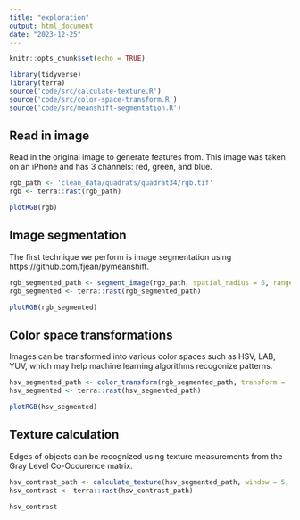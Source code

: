 ```yaml
---
title: "exploration"
output: html_document
date: "2023-12-25"
---
```


```r
knitr::opts_chunk$set(echo = TRUE)
```

```r
library(tidyverse)
library(terra)
source('code/src/calculate-texture.R')
source('code/src/color-space-transform.R')
source('code/src/meanshift-segmentation.R')
```

## Read in image

Read in the original image to generate features from. This image was taken on an iPhone and has 3 channels: red, green, and blue.

```r
rgb_path <- 'clean_data/quadrats/quadrat34/rgb.tif'
rgb <- terra::rast(rgb_path)

plotRGB(rgb)
```

## Image segmentation

The first technique we perform is image segmentation using https://github.com/fjean/pymeanshift.

```r
rgb_segmented_path <- segment_image(rgb_path, spatial_radius = 6, range_radius = 4.5, min_density = 50)
rgb_segmented <- terra::rast(rgb_segmented_path)

plotRGB(rgb_segmented)
```

## Color space transformations

Images can be transformed into various color spaces such as HSV, LAB, YUV, which may help machine learning algorithms recogonize patterns.

```r
hsv_segmented_path <- color_transform(rgb_segmented_path, transform = 'RGBtoHSV')
hsv_segmented <- terra::rast(hsv_segmented_path) 

plotRGB(hsv_segmented)
```

## Texture calculation

Edges of objects can be recognized using texture measurements from the Gray Level Co-Occurence matrix.

```r
hsv_contrast_path <- calculate_texture(hsv_segmented_path, window = 5, statistic = "contrast", layer = 1L, do_computation = TRUE)
hsv_contrast <- terra::rast(hsv_contrast_path)

hsv_contrast
```

